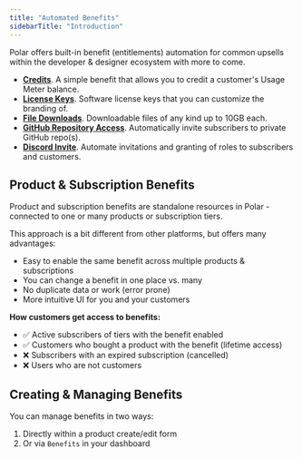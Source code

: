 ```yaml
---
title: "Automated Benefits"
sidebarTitle: "Introduction"
---
```


Polar offers built-in benefit (entitlements) automation for common upsells within the developer &
designer ecosystem with more to come.

- [**Credits**](/features/benefits/credits). A simple benefit that allows you to credit a customer's Usage Meter balance.
- [**License Keys**](/features/benefits/license-keys). Software license keys that you can customize the branding of.
- [**File Downloads**](/features/benefits/file-downloads). Downloadable files of any kind up to 10GB each.
- [**GitHub Repository Access**](/features/benefits/github-access). Automatically invite subscribers to private GitHub repo(s).
- [**Discord Invite**](/features/benefits/discord-access). Automate invitations and granting of roles to subscribers and customers.

## Product & Subscription Benefits

Product and subscription benefits are standalone resources in Polar - connected to one or many products or subscription tiers.

This approach is a bit different from other platforms, but offers many advantages:

- Easy to enable the same benefit across multiple products & subscriptions
- You can change a benefit in one place vs. many
- No duplicate data or work (error prone)
- More intuitive UI for you and your customers

**How customers get access to benefits:**

- ✅ Active subscribers of tiers with the benefit enabled
- ✅ Customers who bought a product with the benefit (lifetime access)
- ❌ Subscribers with an expired subscription (cancelled)
- ❌ Users who are not customers

## Creating & Managing Benefits

You can manage benefits in two ways:

1. Directly within a product create/edit form
2. Or via `Benefits` in your dashboard
